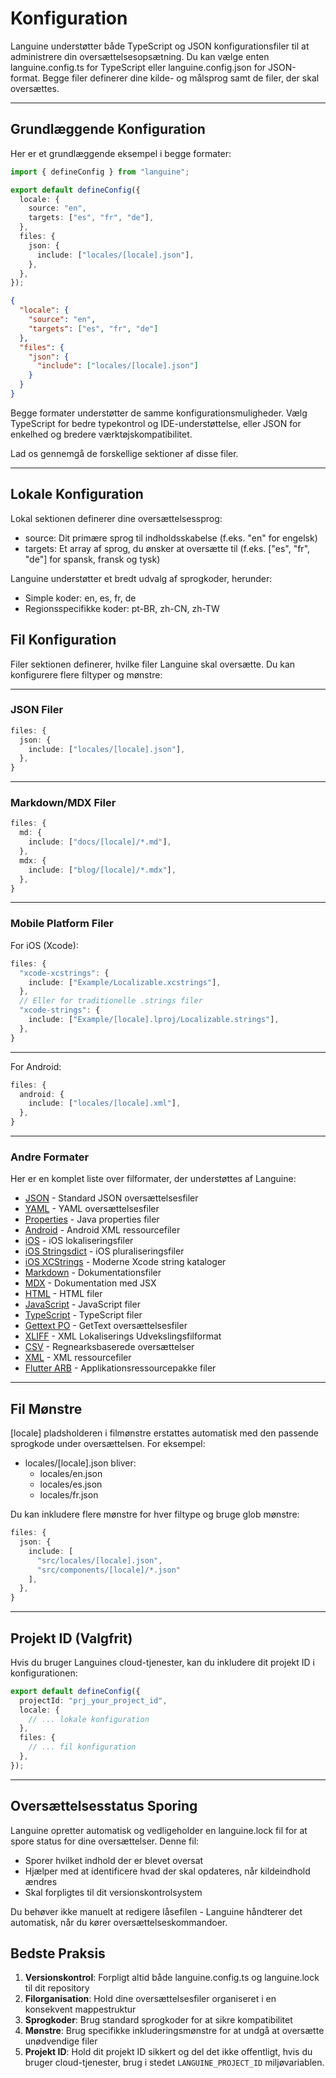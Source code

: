 # Konfiguration

Languine understøtter både TypeScript og JSON konfigurationsfiler til at administrere din oversættelsesopsætning. Du kan vælge enten languine.config.ts for TypeScript eller languine.config.json for JSON-format. Begge filer definerer dine kilde- og målsprog samt de filer, der skal oversættes.

---

## Grundlæggende Konfiguration

Her er et grundlæggende eksempel i begge formater:

```typescript title="languine.config.ts"
import { defineConfig } from "languine";

export default defineConfig({
  locale: {
    source: "en",
    targets: ["es", "fr", "de"],
  },
  files: {
    json: {
      include: ["locales/[locale].json"],
    },
  },
});
```

```json title="languine.config.json"
{
  "locale": {
    "source": "en",
    "targets": ["es", "fr", "de"]
  },
  "files": {
    "json": {
      "include": ["locales/[locale].json"]
    }
  }
}
```

Begge formater understøtter de samme konfigurationsmuligheder. Vælg TypeScript for bedre typekontrol og IDE-understøttelse, eller JSON for enkelhed og bredere værktøjskompatibilitet.

Lad os gennemgå de forskellige sektioner af disse filer.

---

## Lokale Konfiguration

Lokal sektionen definerer dine oversættelsessprog:

- source: Dit primære sprog til indholdsskabelse (f.eks. "en" for engelsk)
- targets: Et array af sprog, du ønsker at oversætte til (f.eks. ["es", "fr", "de"] for spansk, fransk og tysk)

Languine understøtter et bredt udvalg af sprogkoder, herunder:
- Simple koder: en, es, fr, de
- Regionsspecifikke koder: pt-BR, zh-CN, zh-TW

## Fil Konfiguration

Filer sektionen definerer, hvilke filer Languine skal oversætte. Du kan konfigurere flere filtyper og mønstre:

---

### JSON Filer
```typescript
files: {
  json: {
    include: ["locales/[locale].json"],
  },
}
```

---

### Markdown/MDX Filer
```typescript
files: {
  md: {
    include: ["docs/[locale]/*.md"],
  },
  mdx: {
    include: ["blog/[locale]/*.mdx"],
  },
}
```

---

### Mobile Platform Filer

For iOS (Xcode):
```typescript
files: {
  "xcode-xcstrings": {
    include: ["Example/Localizable.xcstrings"],
  },
  // Eller for traditionelle .strings filer
  "xcode-strings": {
    include: ["Example/[locale].lproj/Localizable.strings"],
  },
}
```

---

For Android:
```typescript
files: {
  android: {
    include: ["locales/[locale].xml"],
  },
}
```

---

### Andre Formater

Her er en komplet liste over filformater, der understøttes af Languine:

- [JSON](/docs/json) - Standard JSON oversættelsesfiler
- [YAML](/docs/yaml) - YAML oversættelsesfiler
- [Properties](/docs/properties) - Java properties filer
- [Android](/docs/android) - Android XML ressourcefiler
- [iOS](/docs/ios) - iOS lokaliseringsfiler
- [iOS Stringsdict](/docs/xcode-stringsdict) - iOS pluraliseringsfiler
- [iOS XCStrings](/docs/xcode-xcstrings) - Moderne Xcode string kataloger
- [Markdown](/docs/md) - Dokumentationsfiler
- [MDX](/docs/mdx) - Dokumentation med JSX
- [HTML](/docs/html) - HTML filer
- [JavaScript](/docs/js) - JavaScript filer
- [TypeScript](/docs/ts) - TypeScript filer
- [Gettext PO](/docs/po) - GetText oversættelsesfiler
- [XLIFF](/docs/xliff) - XML Lokaliserings Udvekslingsfilformat
- [CSV](/docs/csv) - Regnearksbaserede oversættelser
- [XML](/docs/xml) - XML ressourcefiler
- [Flutter ARB](/docs/arb) - Applikationsressourcepakke filer

---

## Fil Mønstre

[locale] pladsholderen i filmønstre erstattes automatisk med den passende sprogkode under oversættelsen. For eksempel:

- locales/[locale].json bliver:
  - locales/en.json
  - locales/es.json
  - locales/fr.json

Du kan inkludere flere mønstre for hver filtype og bruge glob mønstre:
```typescript
files: {
  json: {
    include: [
      "src/locales/[locale].json",
      "src/components/[locale]/*.json"
    ],
  },
}
```

---

## Projekt ID (Valgfrit)

Hvis du bruger Languines cloud-tjenester, kan du inkludere dit projekt ID i konfigurationen:

```typescript
export default defineConfig({
  projectId: "prj_your_project_id",
  locale: {
    // ... lokale konfiguration
  },
  files: {
    // ... fil konfiguration
  },
});
```

---

## Oversættelsesstatus Sporing

Languine opretter automatisk og vedligeholder en languine.lock fil for at spore status for dine oversættelser. Denne fil:

- Sporer hvilket indhold der er blevet oversat
- Hjælper med at identificere hvad der skal opdateres, når kildeindhold ændres
- Skal forpligtes til dit versionskontrolsystem

Du behøver ikke manuelt at redigere låsefilen - Languine håndterer det automatisk, når du kører oversættelseskommandoer.

## Bedste Praksis

1. **Versionskontrol**: Forpligt altid både languine.config.ts og languine.lock til dit repository
2. **Filorganisation**: Hold dine oversættelsesfiler organiseret i en konsekvent mappestruktur
3. **Sprogkoder**: Brug standard sprogkoder for at sikre kompatibilitet
4. **Mønstre**: Brug specifikke inkluderingsmønstre for at undgå at oversætte unødvendige filer
5. **Projekt ID**: Hold dit projekt ID sikkert og del det ikke offentligt, hvis du bruger cloud-tjenester, brug i stedet `LANGUINE_PROJECT_ID` miljøvariablen.
